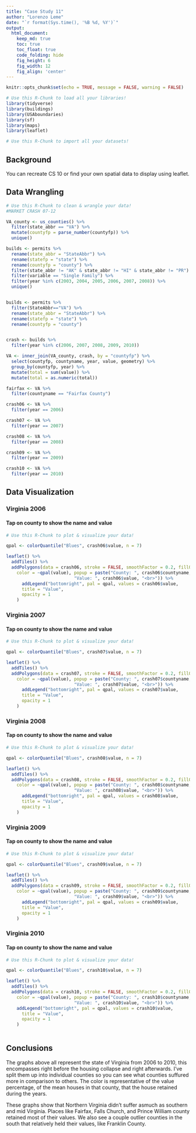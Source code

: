 ```yaml
---
title: "Case Study 11"
author: "Lorenzo Leme"
date: "`r format(Sys.time(), '%B %d, %Y')`"
output:
  html_document:  
    keep_md: true
    toc: true
    toc_float: true
    code_folding: hide
    fig_height: 6
    fig_width: 12
    fig_align: 'center'
---
```


```r
knitr::opts_chunk$set(echo = TRUE, message = FALSE, warning = FALSE)
```

```r
# Use this R-Chunk to load all your libraries!
library(tidyverse)
library(buildings)
library(USAboundaries)
library(sf)
library(maps)
library(leaflet)
```

```r
# Use this R-Chunk to import all your datasets!

```

## Background

You can recreate CS 10 or find your own spatial data to display using leaflet.

## Data Wrangling

```r
# Use this R-Chunk to clean & wrangle your data!
#MARKET CRASH 07-12

VA_county <- us_counties() %>% 
  filter(state_abbr == "VA") %>% 
  mutate(countyfp = parse_number(countyfp)) %>% 
  unique() 

builds <- permits %>% 
  rename(state_abbr = "StateAbbr") %>% 
  rename(statefp = "state") %>% 
  rename(countyfp = "county") %>% 
  filter(state_abbr != "AK" & state_abbr != "HI" & state_abbr != "PR") %>%
  filter(variable == "Single Family") %>% 
  filter(year %in% c(2003, 2004, 2005, 2006, 2007, 2008)) %>% 
  unique()


builds <- permits %>%
  filter(StateAbbr=="VA") %>% 
  rename(state_abbr = "StateAbbr") %>% 
  rename(statefp = "state") %>% 
  rename(countyfp = "county")


crash <- builds %>% 
  filter(year %in% c(2006, 2007, 2008, 2009, 2010))

VA <- inner_join(VA_county, crash, by = "countyfp") %>% 
  select(countyfp, countyname, year, value, geometry) %>% 
  group_by(countyfp, year) %>% 
  mutate(total = sum(value)) %>% 
  mutate(total = as.numeric(total)) 

fairfax <- VA %>% 
  filter(countyname == "Fairfax County")

crash06 <- VA %>% 
  filter(year == 2006)

crash07 <- VA %>% 
  filter(year == 2007)

crash08 <- VA %>% 
  filter(year == 2008)

crash09 <- VA %>% 
  filter(year == 2009)

crash10 <- VA %>% 
  filter(year == 2010)

```

## Data Visualization

### Virginia 2006
#### Tap on county to show the name and value

```r
# Use this R-Chunk to plot & visualize your data!

qpal <- colorQuantile("Blues", crash06$value, n = 7)

leaflet() %>% 
  addTiles() %>% 
  addPolygons(data = crash06, stroke = FALSE, smoothFactor = 0.2, fillOpacity = 1,
    color = ~qpal(value), popup = paste("County: ", crash06$countyname,"<br>",
                          "Value: ", crash06$value, "<br>")) %>% 
      addLegend("bottomright", pal = qpal, values = crash06$value,
      title = "Value",
      opacity = 1
    )

```

### Virginia 2007
#### Tap on county to show the name and value

```r
# Use this R-Chunk to plot & visualize your data!

qpal <- colorQuantile("Blues", crash07$value, n = 7)

leaflet() %>% 
  addTiles() %>% 
  addPolygons(data = crash07, stroke = FALSE, smoothFactor = 0.2, fillOpacity = 1,
    color = ~qpal(value), popup = paste("County: ", crash07$countyname,"<br>",
                          "Value: ", crash07$value, "<br>")) %>% 
      addLegend("bottomright", pal = qpal, values = crash07$value,
      title = "Value",
      opacity = 1
    )

```

### Virginia 2008
#### Tap on county to show the name and value

```r
# Use this R-Chunk to plot & visualize your data!

qpal <- colorQuantile("Blues", crash08$value, n = 7)

leaflet() %>% 
  addTiles() %>% 
  addPolygons(data = crash08, stroke = FALSE, smoothFactor = 0.2, fillOpacity = 1,
    color = ~qpal(value), popup = paste("County: ", crash08$countyname,"<br>",
                          "Value: ", crash08$value, "<br>")) %>% 
      addLegend("bottomright", pal = qpal, values = crash08$value,
      title = "Value",
      opacity = 1
    )

```

### Virginia 2009
#### Tap on county to show the name and value

```r
# Use this R-Chunk to plot & visualize your data!

qpal <- colorQuantile("Blues", crash09$value, n = 7)

leaflet() %>% 
  addTiles() %>% 
  addPolygons(data = crash09, stroke = FALSE, smoothFactor = 0.2, fillOpacity = 1,
    color = ~qpal(value), popup = paste("County: ", crash09$countyname,"<br>",
                          "Value: ", crash09$value, "<br>")) %>% 
      addLegend("bottomright", pal = qpal, values = crash09$value,
      title = "Value",
      opacity = 1
    )

```

### Virginia 2010
#### Tap on county to show the name and value

```r
# Use this R-Chunk to plot & visualize your data!

qpal <- colorQuantile("Blues", crash10$value, n = 7)

leaflet() %>% 
  addTiles() %>% 
  addPolygons(data = crash10, stroke = FALSE, smoothFactor = 0.2, fillOpacity = 1,
    color = ~qpal(value), popup = paste("County: ", crash10$countyname,"<br>",
                          "Value: ", crash10$value, "<br>")) %>%
    addLegend("bottomright", pal = qpal, values = crash10$value,
      title = "Value",
      opacity = 1
    )
    

```

## Conclusions

The graphs above all represent the state of Virginia from 2006 to 2010, this encompasses right before the housing collapse and right afterwards. I've split them up into individual counties so you can see what counties suffured more in comparison to others. The color is representative of the value percentage, of the mean houses in that county, that the house retained during the years.

These graphs show that Northern Virginia didn't suffer asmuch as southern and mid Virginia. Places like Fairfax, Falls Church, and Prince William county retained most of their values. We also see a couple outlier counties in the south that relatively held their values, like Franklin County.
